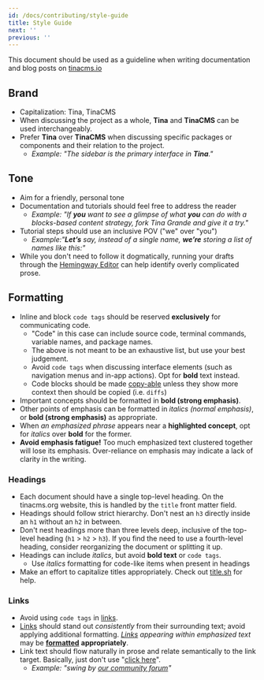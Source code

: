 ```yaml
---
id: /docs/contributing/style-guide
title: Style Guide
next: ''
previous: ''
---
```


This document should be used as a guideline when writing documentation and blog posts on [tinacms.io](http://tinacms.io)

## Brand

* Capitalization: Tina, TinaCMS
* When discussing the project as a whole, **Tina** and **TinaCMS** can be used interchangeably.
* Prefer **Tina** over **TinaCMS** when discussing specific packages or components and their relation to the project.
  * *Example: "The sidebar is the primary interface in **Tina**."*

## Tone

* Aim for a friendly, personal tone
* Documentation and tutorials should feel free to address the reader
  * *Example: "If **you** want to see a glimpse of what **you** can do with a blocks-based content strategy, fork Tina Grande and give it a try."*
* Tutorial steps should use an inclusive POV ("we" over "you")
  * *Example:"**Let’s** say, instead of a single name, **we’re** storing a list of names like this:"*
* While you don't need to follow it dogmatically, running your drafts through the [Hemingway Editor](http://hemingwayapp.com/) can help identify overly complicated prose.

## Formatting

* Inline and block `code tags` should be reserved **exclusively** for communicating code.
  * "Code" in this case can include source code, terminal commands, variable names, and package names.
  * The above is not meant to be an exhaustive list, but use your best judgement.
  * Avoid `code tags` when discussing interface elements (such as navigation menus and in-app actions). Opt for **bold** text instead.
  * Code blocks should be made [copy-able](https://github.com/tinacms/tinacms.org/blob/master/README.md#copy-able-code-block) unless they show more context then should be copied (i.e. `diffs`)
* Important concepts should be formatted in **bold (strong emphasis)**.
* Other points of emphasis can be formatted in *italics (normal emphasis)*, or **bold (strong emphasis)** as appropriate.
* When *an emphasized phrase* appears near a **highlighted concept**, opt for *italics* over **bold** for the former.
* **Avoid emphasis fatigue!** Too much emphasized text clustered together will lose its emphasis. Over-reliance on emphasis may indicate a lack of clarity in the writing.

### Headings

* Each document should have a single top-level heading. On the tinacms.org website, this is handled by the `title` front matter field.
* Headings should follow strict hierarchy. Don't nest an `h3` directly inside an `h1` without an `h2` in between.
* Don't nest headings more than three levels deep, inclusive of the top-level heading (`h1` > `h2` > `h3`). If you find the need to use a fourth-level heading, consider reorganizing the document or splitting it up.
* Headings can include *italics*, but avoid **bold text** or `code tags`.
  * Use *italics* formatting for code-like items when present in headings
* Make an effort to capitalize titles appropriately. Check out [title.sh](https://title.sh/) for help.

### Links

* Avoid using `code tags` in [links](https://tinacms.io).
* [Links](https://tinacms.io) should stand out *consistently* from their surrounding text; avoid applying additional formatting. *[Links](https://tinacms.io) appearing within emphasized text* may be **[formatted](https://tinacms.io)** **appropriately**.
* Link text should flow naturally in prose and relate semantically to the link target. Basically, just don't use "[click here](https://tinacms.io)".
  * *Example: "swing by [our community forum](https://tina.io/community/)"*
